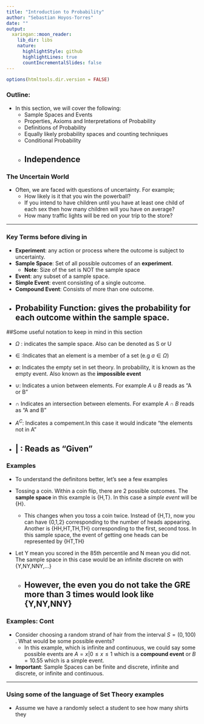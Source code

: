```yaml
---
title: "Introduction to Probability"
author: "Sebastian Hoyos-Torres"
date: ""
output:
  xaringan::moon_reader:
    lib_dir: libs
    nature:
      highlightStyle: github
      highlightLines: true
      countIncrementalSlides: false
---
```


```r
options(htmltools.dir.version = FALSE)
```

### Outline:
- In this section, we will cover the following:
  - Sample Spaces and Events
  - Properties, Axioms and Interpretations of Probability
  - Definitions of Probability
  - Equally likely probability spaces and counting techniques
  - Conditional Probability
  - Independence
---

### The Uncertain World
- Often, we are faced with questions of uncertainty. For example;
  - How likely is it that you win the powerball?
  - If you intend to have children until you have at least one child of each sex then how many children will you have on average?
  - How many traffic lights will be red on your trip to the store?

---

### Key Terms before diving in
- **Experiment**: any action or process where the outcome is subject to uncertainty.
- **Sample Space**: Set of all possible outcomes of an **experiment**.
  - **Note**: Size of the set is NOT the sample space 
- **Event**: any subset of a sample space.
- **Simple Event**: event consisting of a single outcome.
- **Compound Event**: Consists of more than one outcome.
- **Probability Function**: gives the probability for each outcome within the sample space.
---

##Some useful notation to keep in mind in this section

- $\Omega$ : indicates the sample space. Also can be denoted as S or U

- $\in$ :Indicates that an element is a member of a set (e.g $a \in \Omega$)

- $\emptyset$: Indicates the empty set in set theory. In probability, it is known as the empty event. Also known as the **impossible event** 

- $\cup$: Indicates a union between elements. For example $A \cup B$ reads as "A or B"

- $\cap$ Indicates an intersection between elements. For example $A \cap B$ reads as "A and B"

- $A^C$: Indicates a compement.In this case it would indicate "the elements not in A"

- $|$ : Reads as "Given"
---

### Examples
- To understand the definitons better, let's see a few examples

- Tossing a coin. Within a coin flip, there are 2 possible outcomes. The **sample space ** in this example is {H,T}. In this case a *simple event* will be {H}.
  - This changes when you toss a coin twice. Instead of {H,T}, now you can have {0,1,2} corresponding to the number of heads appearing. Another is {HH,HT,TH,TH} corresponding to the first, second toss. In this sample space, the event of getting one heads can be represented by {HT,TH} 

- Let Y mean you scored in the 85th percentile and N mean you did not. The sample space in this case would be an infinite discrete on with {Y,NY,NNY,...}
  - However, the even you do not take the GRE more than 3 times would look like {Y,NY,NNY}
---

### Examples: Cont
- Consider choosing a random strand of hair from the interval $S = (0,100)$ . What would be some possible events?
  - In this example, which is infinite and continuous, we could say some possible events are $A = {{x|0 \le x \le 1}}$ which is a **compound event** or $B = {10.55}$ which is a simple event.

- **Important**: Sample Spaces can be finite and discrete, infinite and discrete, or infinite and continuous.

---

### Using some of the language of Set Theory examples

- Assume we have a randomly select a student to see how many shirts they 
